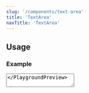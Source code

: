 ```yaml
---
slug: '/components/text-area'
title: 'TextArea'
navTitle: 'TextArea'
---
```




## Usage

### Example

<PlaygroundPreview>
  <TextArea
    id="textarea"
    label="Label"
    placeholder="Placeholder"
    helperText="Assistive text"
    required
    style={{ maxWidth: '320px' }}
  />
</PlaygroundPreview>

### Principles

- **A label should always be provided with a text area.**
- Use a text area when multiples lines of text is expected. For single line inputs, use a <InternalLink href="/components/text-input">TextInput component.</InternalLink>
- Allow the text area to reflect the length of the content you expect the user to enter.
- If possible, add programmatic assistance. Detect and pre-fill inputs to reduce errors and save time. Use sentence-case for default values, detected values, and auto-completion text.
- If possible, do input validation in client-side real-time and provide the user with immediate feedback. See <InternalLink href="/patterns/forms/form-validation">HDS Form validation pattern page</InternalLink> for more information.
- If possible, be forgiving of different input formats and small mistakes. It can greatly increase user experience of your product if you can fix common mistakes for the user.
- To decrease a cognitive load of the user, it is recommended to mark all required fields. Remember to provide explanation of the required field indicator at the top of your form.
- While not required, you can show the current and the expected amount of characters below the text area in the assistive text.

### Variations

#### Default

A text area is meant for situations where inputted text is multiline or contains more than one sentence.

<PlaygroundPreview>
  <TextArea
    id="textarea-default"
    label="Label"
    placeholder="Placeholder"
    helperText="Assistive text"
    required
    style={{ maxWidth: '320px' }}
  />
</PlaygroundPreview>

#### With a tooltip

A text area can be provided with additional tooltip. Tooltip information should be considered as extra information, for example, why is this information gathered or how is it used. The user should have sufficient information on how to fill the input field in label and assistive text. You can find more information about Tooltips how they are used from the <InternalLink href="/components/tooltip">Tooltip documentation page</InternalLink>.

<PlaygroundPreview>
  <TextArea
    id="textarea-tooltip"
    label="Label"
    placeholder="Placeholder"
    tooltipLabel="Tooltip label"
    tooltipButtonLabel="Tooltip button label"
    tooltipText="Tooltips contain nice to have information. Default Tooltip contents should not be longer than two to three sentences. For longer descriptions, provide a link to a separate page."
    style={{ maxWidth: '320px' }}
  />
</PlaygroundPreview>
